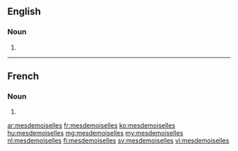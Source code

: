 ==English==

===Noun===
{{head|en|plural}}

# {{plural of|mademoiselle|lang=en}}

----

==French==

===Noun===
{{head|fr|plural|g=f}}

# {{plural of|mademoiselle|lang=fr}}

[[ar:mesdemoiselles]]
[[fr:mesdemoiselles]]
[[ko:mesdemoiselles]]
[[hu:mesdemoiselles]]
[[mg:mesdemoiselles]]
[[my:mesdemoiselles]]
[[nl:mesdemoiselles]]
[[fi:mesdemoiselles]]
[[sv:mesdemoiselles]]
[[vi:mesdemoiselles]]